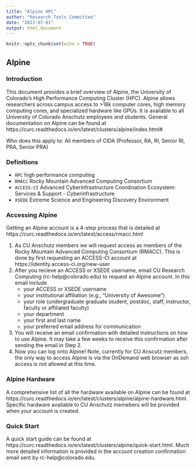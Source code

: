 ```yaml
---
title: "Alpine HPC"
author: "Research Tools Committee"
date: "2023-07-01"
output: html_document
---
```


```r
knitr::opts_chunk$set(echo = TRUE)
```

## Alpine 

### Introduction

This document provides a brief overview of Alpine, the University of Colorado's High Performance Computing Cluster (HPC). Alpine allows researchers across campus access to >18k computer cores, high memory computing cores, and specialized hardware like GPUs. It is available to all University of Colorado Anschutz employees and students. General documentation on Alpine can be found at https://curc.readthedocs.io/en/latest/clusters/alpine/index.html#

Who does this apply to: All members of CIDA (Professor, RA, RI, Senior RI, PRA, Senior PRA)

### Definitions

* `HPC` high performance computing
* `RMACC` Rocky Mountain Advanced Computing Consortium
* `ACCESS-CI` Advanced Cyberinfrastructure Coordination Ecosystem: Services & Support - Cyberinfrastructure
* `XSEDE` Extreme Science and Engineering Discovery Environment

### Accessing Alpine

Getting an Alpine account is a 4-step process that is detailed at https://curc.readthedocs.io/en/latest/access/rmacc.html

1. As CU Anschutz members we will request access as members of the Rocky Mountain Advanced Computing Consortium (RMACC). This is done by first requesting an ACCESS-CI account at https://identity.access-ci.org/new-user
2. After you recieve an ACCESS or XSEDE username, email CU Research Computing (rc-help@colorado.edu) to request an Alpine account. In this email include
    * your ACCESS or XSEDE username
    * your institutional affiliation (e.g., “University of Awesome”)
    * your role (undergraduate graduate student, postdoc, staff, instructor, faculty or affiliated faculty)
    * your department
    * your first and last name
    * your preferred email address for communication
3. You will receive an email confirmation with detailed instructions on how to use Alpine. It may take a few weeks to receive this confirmation after sending the email in Step 2.
4. Now you can log onto Alpine! Note, currently for CU Anscutz members, the only way to access Alpine is via the OnDemand web browser as ssh access is not allowed at this time.

### Alpine Hardware

A comprehensive list of all the hardware available on Alpine can be found at https://curc.readthedocs.io/en/latest/clusters/alpine/alpine-hardware.html. Specific hardware available to CU Anschutz memebers will be provided when your account is created.

### Quick Start

A quick start guide can be found at https://curc.readthedocs.io/en/latest/clusters/alpine/quick-start.html. Much more detailed information is provided in the account creation confirmation email sent by rc-help@colorado.edu.


